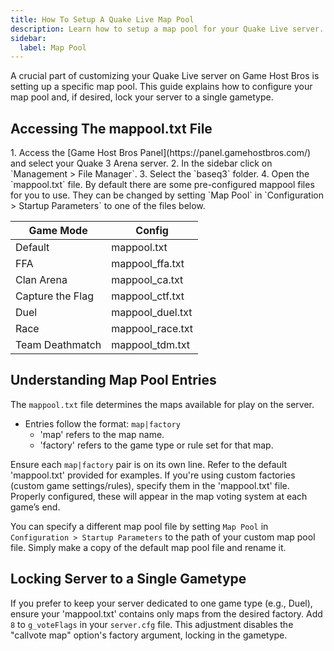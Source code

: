 ```yaml
---
title: How To Setup A Quake Live Map Pool
description: Learn how to setup a map pool for your Quake Live server.
sidebar:
  label: Map Pool
---
```


A crucial part of customizing your Quake Live server on Game Host Bros is setting up a specific map pool. This guide explains how to configure your map pool and, if desired, lock your server to a single gametype.

## Accessing The mappool.txt File
<Steps>
1. Access the [Game Host Bros Panel](https://panel.gamehostbros.com/) and select your Quake 3 Arena server.
2. In the sidebar click on `Management > File Manager`.
3. Select the `baseq3` folder.
4. Open the `mappool.txt` file.
</Steps>
By default there are some pre-configured mappool files for you to use. They can be changed by setting `Map Pool` in `Configuration > Startup Parameters` to one of the files below.

| Game Mode     | Config                                |
|---------------|---------------------------------------|
| Default | mappool.txt |
| FFA | mappool_ffa.txt |
| Clan Arena | mappool_ca.txt |
| Capture the Flag | mappool_ctf.txt |
| Duel | mappool_duel.txt |
| Race | mappool_race.txt |
| Team Deathmatch | mappool_tdm.txt |

## Understanding Map Pool Entries

The `mappool.txt` file determines the maps available for play on the server.

- Entries follow the format: `map|factory`
    - 'map' refers to the map name.
    - 'factory' refers to the game type or rule set for that map.

Ensure each `map|factory` pair is on its own line. Refer to the default 'mappool.txt' provided for examples. If you're using custom factories (custom game settings/rules), specify them in the 'mappool.txt' file. Properly configured, these will appear in the map voting system at each game’s end.

You can specify a different map pool file by setting `Map Pool` in `Configuration > Startup Parameters` to the path of your custom map pool file. Simply make a copy of the default map pool file and rename it.

## Locking Server to a Single Gametype

If you prefer to keep your server dedicated to one game type (e.g., Duel), ensure your 'mappool.txt' contains only maps from the desired factory. Add `8` to `g_voteFlags` in your `server.cfg` file. This adjustment disables the "callvote map" option's factory argument, locking in the gametype.
